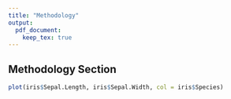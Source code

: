 ```yaml
---
title: "Methodology"
output:
  pdf_document: 
    keep_tex: true
---
```


## Methodology Section

```r
plot(iris$Sepal.Length, iris$Sepal.Width, col = iris$Species)
```


